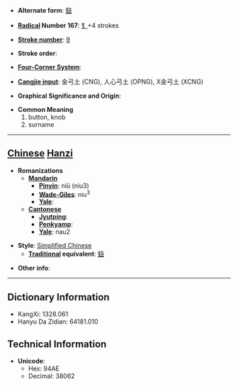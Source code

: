 * '''Alternate form''': [[鈕]]

* '''[[Wiktionary:Chinese radical index| Radical]] Number 167''': [[Wiktionary:Chinese radical index 钅|钅]]+4 strokes

* '''[[Wiktionary:Chinese total strokes index|Stroke number]]''': [[Wiktionary:Chinese total strokes index 9|9]]

* '''Stroke order''': 

* '''[[Wiktionary:Chinese four corner index|Four-Corner System]]''': 

* '''[[Wiktionary:Chinese Cangjie index|Cangjie input]]''': 金弓土 (CNG), 人心弓土 (OPNG), X金弓土 (XCNG)

* '''Graphical Significance and Origin''': 

* '''Common Meaning'''
*#button, knob
*# surname


----

== [[Chinese]] [[Hanzi]] ==

* '''Romanizations'''
** '''[[Mandarin]]'''
*** '''[[Pinyin]]''': niǔ (niu3)
*** '''[[Wade-Giles]]''': niu<sup>3</sup>
*** '''[[Yale]]''': 
** '''[[Cantonese]]'''
*** '''[[Jyutping]]''':
*** '''[[Penkyamp]]''': 
*** '''[[Yale]]''': nau2

* '''Style''': [[Simplified Chinese]] 
** '''[[Traditional Chinese|Traditional]] equivalent''': [[鈕]]

* '''Other info''': 

----

== Dictionary Information ==

* KangXi: 1328.061
* Hanyu Da Zidian: 64181.010

== Technical Information ==

* '''Unicode''':
** Hex: 94AE
** Decimal: 38062